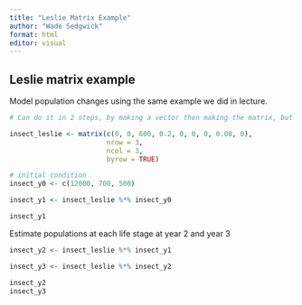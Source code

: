 ```yaml
---
title: "Leslie Matrix Example"
author: "Wade Sedgwick"
format: html
editor: visual
---
```


## Leslie matrix example

Model population changes using the same example we did in lecture.

```r

# Can do it in 2 steps, by making a vector then making the matrix, but we are doing it at once

insect_leslie <- matrix(c(0, 0, 600, 0.2, 0, 0, 0, 0.08, 0),
                        nrow = 3, 
                        ncol = 3, 
                        byrow = TRUE)

```


```r
# initial condition
insect_y0 <- c(12000, 700, 500)
```


```r

insect_y1 <- insect_leslie %*% insect_y0

insect_y1

```

Estimate populations at each life stage at year 2 and year 3

```r

insect_y2 <- insect_leslie %*% insect_y1

insect_y3 <- insect_leslie %*% insect_y2

insect_y2
insect_y3

```






